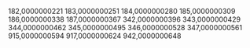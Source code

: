 182,0000000221
183,0000000251
184,0000000280
185,0000000309
186,0000000338
187,0000000367
342,0000000396
343,0000000429
344,0000000462
345,0000000495
346,0000000528
347,0000000561
915,0000000594
917,0000000624
942,0000000648
